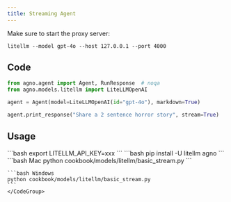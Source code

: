 ```yaml
---
title: Streaming Agent
---
```


Make sure to start the proxy server:

```shell
litellm --model gpt-4o --host 127.0.0.1 --port 4000
```

## Code

```python cookbook/models/litellm_openai/basic_stream.py
from agno.agent import Agent, RunResponse  # noqa
from agno.models.litellm import LiteLLMOpenAI

agent = Agent(model=LiteLLMOpenAI(id="gpt-4o"), markdown=True)

agent.print_response("Share a 2 sentence horror story", stream=True)
```

## Usage

<Steps>
  <Snippet file="create-venv-step.mdx" />

  <Step title="Set your API key">
    ```bash
    export LITELLM_API_KEY=xxx
    ```
  </Step>

  <Step title="Install libraries">
    ```bash
    pip install -U litellm agno
    ```
  </Step>

  <Step title="Run Agent">
    <CodeGroup>
    ```bash Mac
    python cookbook/models/litellm/basic_stream.py
    ```

    ```bash Windows
    python cookbook/models/litellm/basic_stream.py
    ```
    </CodeGroup>
  </Step>
</Steps>